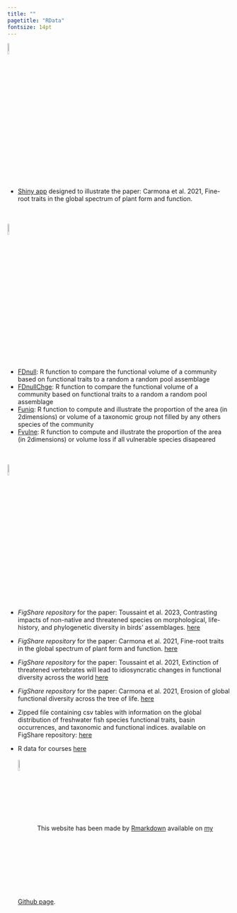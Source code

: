 ```yaml
---
title: ""
pagetitle: "RData"
fontsize: 14pt
---
```

<link rel="shortcut icon" href="data/imageTitle.png" type="image/png">

<link rel="stylesheet" href="styles.css" type="text/css">

<img src="shiny-solo.png" style="width:8%; border:1px; margin-right: 1px" align="center"> 

- <a href="https://globaltrait.shinyapps.io/GlobalTraits/"  target="_blank">Shiny app</a> designed to illustrate the paper: Carmona et al. 2021, Fine-root traits in the global spectrum of plant form and function.

<br>
<br>
<img src="data/R.jpeg" style="width:8%; border:1px; margin-right: 1px" align="center"> 

- [FDnull](data/FunctionR_FDnull.R): R function to compare the functional volume of a community based on functional traits to a random a random pool assemblage
- [FDnullChge](data/FunctionR_FDnullChge.R): R function to compare the functional volume of a community based on functional traits to a random a random pool assemblage
- [Funiq](data/FunctionR_Funiq.R): R function to compute and illustrate the proportion of the area (in 2dimensions) or volume of a taxonomic group not filled by any others species of the community
- [Fvulne](data/FunctionR_Fvulne.R): R function to compute and illustrate the proportion of the area (in 2dimensions) or volume loss if all vulnerable species disapeared

<br>
<br>
<img src="data/data.png" style="width:8%; border:1px; margin-right: 1px" align="center">

- *FigShare repository* for the paper: Toussaint et al. 2023, Contrasting impacts of
non-native and threatened species on morphological, life-history, and
phylogenetic diversity in birds’ assemblages. [here](https://figshare.com/articles/preprint/Contrasting_impacts_of_non-native_and_threatened_species_on_morphological_life-history_and_phylogenetic_diversity_in_birds_assemblages_/24488080)

- *FigShare repository* for the paper: Carmona et al. 2021, Fine-root traits in the global spectrum of plant form and function. [here](https://figshare.com/articles/dataset/Data_from_Fine-root_traits_in_the_global_spectrum_of_plant_form_and_function_Carmona_et_al_2021_Nature_/13140146)

- *FigShare repository* for the paper: Toussaint et al. 2021, Extinction of threatened vertebrates will lead to idiosyncratic changes in functional diversity across the world [here](https://figshare.com/s/f076a046963c6f782f8d)

- *FigShare repository* for the paper: Carmona et al. 2021, Erosion of global functional diversity across the tree of life. [here](https://figshare.com/s/134db1124b4890d9e67b)

- Zipped file containing csv tables with information on the global distribution of freshwater fish species functional traits, basin occurrences, and taxonomic and functional indices. available on FigShare repository: [here](https://figshare.com/articles/Functional_diversity_of_the_world_freshwater_fish_faunas/6984206)


- R data for courses [here](https://rpubs.com/aurele/howToR)
<br>
<br>
<img src="data/github.png" style="width:8%; border:1px; margin-right: 1px" align="center">
This website has been made by [Rmarkdown](https://rmarkdown.rstudio.com/) available on [my Github page](https://github.com/AureleToussaint/aurele).